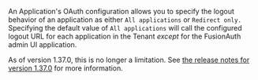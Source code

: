 An Application's OAuth configuration allows you to specify the logout behavior of an application as either `All applications` or `Redirect only.`
Specifying the default value of `All applications` will call the configured logout URL for each application in the Tenant _except_ for the FusionAuth admin UI application.

As of version 1.37.0, this is no longer a limitation. See [the release notes for version 1.37.0](/docs/release-notes/archive#version-1-37-0) for more information.
